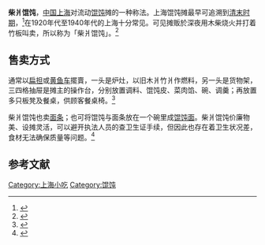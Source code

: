 '''柴爿馄饨'''，[[中国|中国]][[上海|上海]]对流动[[馄饨|馄饨]]摊的一种称法。上海馄饨摊最早可追溯到[[清末|清末时期]]，<ref name="新华网">{{cite web |url=http://news.xinhuanet.com/food/2011-04/11/c_121289318_2.htm |language= |title=清末上海滩的柴爿馄饨 |publisher=新华网 |date=2011-04-11 |author= |access-date=2014-03-07 |archive-date=2014-03-30 |archive-url=https://web.archive.org/web/20140330191622/http://news.xinhuanet.com/food/2011-04/11/c_121289318_2.htm |dead-url=no }}</ref>在1920年代至1940年代的上海十分常见。可见摊贩於深夜用木柴烧火并打着竹板叫卖，所以称为「柴爿馄饨」。<ref name="东方网">{{cite web|url=http://enjoy.eastday.com/epublish/gb/paper243/25/class024300002/hwz425468.htm|language=|title=柴爿馄饨|publisher=东方网|date=|author=蓝天|access-date=2014-03-07|archive-url=https://web.archive.org/web/20160304142121/http://enjoy.eastday.com/epublish/gb/paper243/25/class024300002/hwz425468.htm|archive-date=2016-03-04|dead-url=yes}}</ref>

==售卖方式==

通常以[[扁担|扁担]]或[[黄鱼车|黄鱼车]]擺賣，一头是炉灶，以旧木爿竹爿作燃料，另一头是货物架，三四格抽屉是摊主的操作台，分别放置调料、馄饨皮、菜肉馅、碗、调羹；再放置多只板凳及餐桌，供顾客餐桌椅。<ref name="新民晚报">{{cite web|url=http://xmwb.news365.com.cn/shxh/201211/t20121114_780040.html|language=|title=柴爿馄饨个噱头|publisher=新民晚报|date=2012-11-14|author=黄顺福|deadurl=yes|archiveurl=https://web.archive.org/web/20140222165700/http://xmwb.news365.com.cn/shxh/201211/t20121114_780040.html|archivedate=2014-02-22}}</ref>

柴爿馄饨也卖[[面条|面条]]；也可将馄饨与面条放在一个碗里成[[馄饨面|馄饨面]]。柴爿馄饨价廉物美、设摊灵活，可以避开执法人员的查卫生证手续，但因此也存在着卫生状况差，食材无法确保质量等问题。<ref name="解放日报">{{cite web|url=http://newspaper.jfdaily.com/jfrb/html/2012-01/02/content_725834.htm|language=|title=柴爿馄饨|publisher=解放日报<朝花·连载>|date=2012-01-02|author=王严洁|access-date=2014-03-07|archive-url=https://web.archive.org/web/20130520205641/http://newspaper.jfdaily.com/jfrb/html/2012-01/02/content_725834.htm|archive-date=2013-05-20|dead-url=yes}}</ref>

== 参考文献 ==
{{Reflist|1}}

[[Category:上海小吃|Category:上海小吃]]
[[Category:馄饨|Category:馄饨]]
